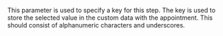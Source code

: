 This parameter is used to specify a key for this step. The key is used to store the selected value in the custom data with the appointment. This should consist of alphanumeric characters and underscores.